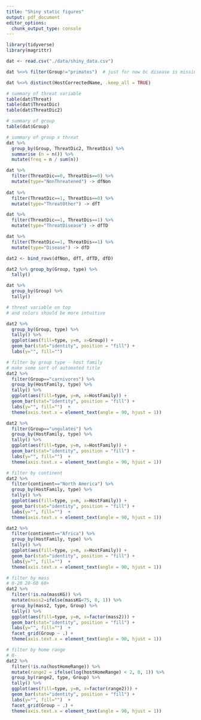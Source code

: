 ```yaml
---
title: "Shiny static figures"
output: pdf_document
editor_options: 
  chunk_output_type: console
---
```



```r

library(tidyverse)
library(magrittr)

dat <- read.csv("./data/shiny_data.csv")

dat %<>% filter(Group!="primates")  # just for now bc disease is missing

dat %<>% distinct(HostCorrectedName, .keep_all = TRUE)

```


```r
# summary of threat variable
table(dat$Threat)
table(dat$ThreatDic)
table(dat$ThreatDic2)

# summary of group
table(dat$Group)

# summary of group x threat
dat %>%
  group_by(Group, ThreatDic2, ThreatDis) %>%
  summarise (n = n()) %>%
  mutate(freq = n / sum(n))

```

```r

dat %>%
  filter(ThreatDic==0, ThreatDis==0) %>%
  mutate(type="NonThreatened") -> dfNon
  
dat %>%
  filter(ThreatDic==1, ThreatDis==0) %>%
  mutate(type="ThreatOther") -> dfT

dat %>%
  filter(ThreatDic==1, ThreatDis==1) %>%
  mutate(type="ThreatDisease") -> dfTD

dat %>%
  filter(ThreatDic==1, ThreatDis==1) %>%
  mutate(type="Disease") -> dfD

dat2 <- bind_rows(dfNon, dfT, dfTD, dfD)

dat2 %>% group_by(Group, type) %>%
  tally()

dat %>% 
  group_by(Group) %>% 
  tally()

```

```r
# threat variable on top 
# and colors should be more intuitive

dat2 %>% 
  group_by(Group, type) %>% 
  tally() %>%
  ggplot(aes(fill=type, y=n, x=Group)) + 
  geom_bar(stat="identity", position = "fill") + 
  labs(y="", fill="")

# filter by group type - host family
# make some sort of automated title
dat2 %>% 
  filter(Group=="carnivores") %>%
  group_by(HostFamily, type) %>% 
  tally() %>%
  ggplot(aes(fill=type, y=n, x=HostFamily)) + 
  geom_bar(stat="identity", position = "fill") + 
  labs(y="", fill="")  + 
  theme(axis.text.x = element_text(angle = 90, hjust = 1))

dat2 %>% 
  filter(Group=="ungulates") %>%
  group_by(HostFamily, type) %>% 
  tally() %>%
  ggplot(aes(fill=type, y=n, x=HostFamily)) + 
  geom_bar(stat="identity", position = "fill") + 
  labs(y="", fill="")  + 
  theme(axis.text.x = element_text(angle = 90, hjust = 1))

# filter by continent
dat2 %>% 
  filter(continent=="North America") %>%
  group_by(HostFamily, type) %>% 
  tally() %>%
  ggplot(aes(fill=type, y=n, x=HostFamily)) + 
  geom_bar(stat="identity", position = "fill") + 
  labs(y="", fill="")  + 
  theme(axis.text.x = element_text(angle = 90, hjust = 1))

dat2 %>% 
  filter(continent=="Africa") %>%
  group_by(HostFamily, type) %>% 
  tally() %>%
  ggplot(aes(fill=type, y=n, x=HostFamily)) + 
  geom_bar(stat="identity", position = "fill") + 
  labs(y="", fill="")  + 
  theme(axis.text.x = element_text(angle = 90, hjust = 1))

# filter by mass
# 0-20 20-60 60+ 
dat2 %>% 
  filter(!is.na(massKG)) %>%
  mutate(mass2=ifelse(massKG<75, 0, 1)) %>%
  group_by(mass2, type, Group) %>% 
  tally() %>%
  ggplot(aes(fill=type, y=n, x=factor(mass2))) + 
  geom_bar(stat="identity", position = "fill") + 
  labs(y="", fill="")  + 
  facet_grid(Group ~ .) +
  theme(axis.text.x = element_text(angle = 90, hjust = 1))

# filter by home range
# 0-
dat2 %>% 
  filter(!is.na(hostHomeRange)) %>%
  mutate(range2 = ifelse(log(hostHomeRange) < 2, 0, 1)) %>%
  group_by(range2, type, Group) %>% 
  tally() %>%
  ggplot(aes(fill=type, y=n, x=factor(range2))) + 
  geom_bar(stat="identity", position = "fill") + 
  labs(y="", fill="")  + 
  facet_grid(Group ~ .) +
  theme(axis.text.x = element_text(angle = 90, hjust = 1))

```

